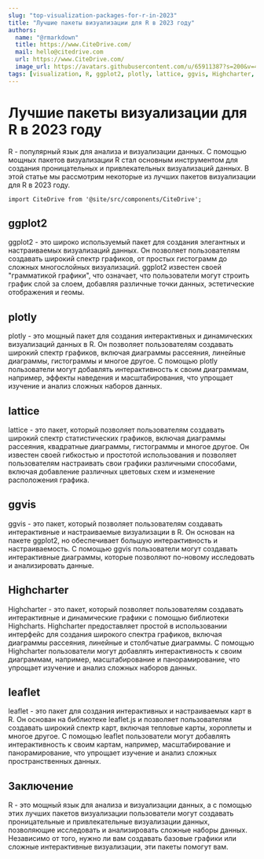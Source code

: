 ```yaml
---
slug: "top-visualization-packages-for-r-in-2023"
title: "Лучшие пакеты визуализации для R в 2023 году"
authors:
  name: "@rmarkdown"
  title: https://www.CiteDrive.com/
  mail: hello@citedrive.com
  url: https://www.CiteDrive.com/
  image_url: https://avatars.githubusercontent.com/u/65911387?s=200&v=4
tags: [visualization, R, ggplot2, plotly, lattice, ggvis, Highcharter, leaflet]
---
```


# Лучшие пакеты визуализации для R в 2023 году
R - популярный язык для анализа и визуализации данных. С помощью мощных пакетов визуализации R стал основным инструментом для создания проницательных и привлекательных визуализаций данных. В этой статье мы рассмотрим некоторые из лучших пакетов визуализации для R в 2023 году.

```mdx-code-block
import CiteDrive from '@site/src/components/CiteDrive';
```
<CiteDrive /> 

## ggplot2
ggplot2 - это широко используемый пакет для создания элегантных и настраиваемых визуализаций данных. Он позволяет пользователям создавать широкий спектр графиков, от простых гистограмм до сложных многослойных визуализаций. ggplot2 известен своей "грамматикой графики", что означает, что пользователи могут строить график слой за слоем, добавляя различные точки данных, эстетические отображения и геомы.

## plotly
plotly - это мощный пакет для создания интерактивных и динамических визуализаций данных в R. Он позволяет пользователям создавать широкий спектр графиков, включая диаграммы рассеяния, линейные диаграммы, гистограммы и многое другое. С помощью plotly пользователи могут добавлять интерактивность к своим диаграммам, например, эффекты наведения и масштабирования, что упрощает изучение и анализ сложных наборов данных.

## lattice
lattice - это пакет, который позволяет пользователям создавать широкий спектр статистических графиков, включая диаграммы рассеяния, квадратные диаграммы, гистограммы и многое другое. Он известен своей гибкостью и простотой использования и позволяет пользователям настраивать свои графики различными способами, включая добавление различных цветовых схем и изменение расположения графика.

## ggvis
ggvis - это пакет, который позволяет пользователям создавать интерактивные и настраиваемые визуализации в R. Он основан на пакете ggplot2, но обеспечивает большую интерактивность и настраиваемость. С помощью ggvis пользователи могут создавать интерактивные диаграммы, которые позволяют по-новому исследовать и анализировать данные.

## Highcharter
Highcharter - это пакет, который позволяет пользователям создавать интерактивные и динамические графики с помощью библиотеки Highcharts. Highcharter предоставляет простой в использовании интерфейс для создания широкого спектра графиков, включая диаграммы рассеяния, линейные и столбчатые диаграммы. С помощью Highcharter пользователи могут добавлять интерактивность к своим диаграммам, например, масштабирование и панорамирование, что упрощает изучение и анализ сложных наборов данных.

## leaflet
leaflet - это пакет для создания интерактивных и настраиваемых карт в R. Он основан на библиотеке leaflet.js и позволяет пользователям создавать широкий спектр карт, включая тепловые карты, хороплеты и многое другое. С помощью leaflet пользователи могут добавлять интерактивность к своим картам, например, масштабирование и панорамирование, что упрощает изучение и анализ сложных пространственных данных.

## Заключение
R - это мощный язык для анализа и визуализации данных, а с помощью этих лучших пакетов визуализации пользователи могут создавать проницательные и привлекательные визуализации данных, позволяющие исследовать и анализировать сложные наборы данных. Независимо от того, нужно ли вам создавать базовые графики или сложные интерактивные визуализации, эти пакеты помогут вам.